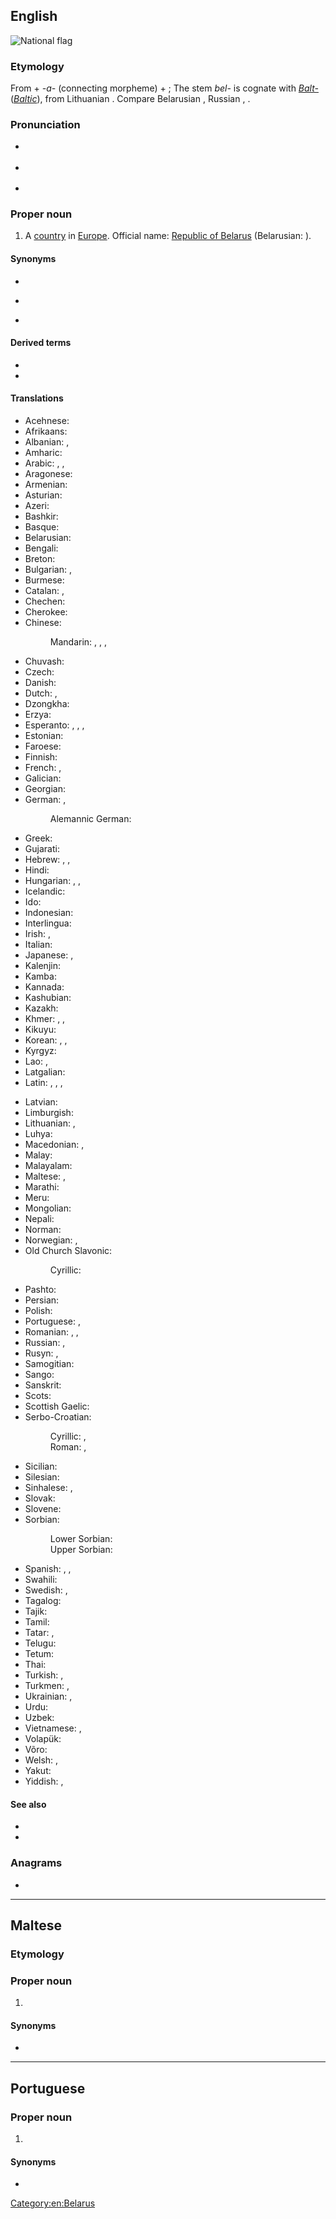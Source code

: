 {{also|belarús|Bélarus|Belarús|Bêlarus|Belarus'}}
==English==
[[Image:Flag of Belarus.svg|thumb|National flag]]
{{wikipedia}}

===Etymology===
From {{etyl|sla|en}} {{m|sla-pro|*bělъ||white}} + ''-a-'' (connecting morpheme) + {{m|orv|Русь||[[Ruthenia]]}}; The stem ''bel-'' is cognate with ''[[Balt-]]'' (''[[Baltic]]''), from Lithuanian {{m|lt|baltas||white}}. Compare Belarusian {{m|be|Белару́сь}}, Russian {{m|ru|Белару́сь}}, {{m|ru|Белору́ссия}}.

===Pronunciation===
* {{a|UK}} {{IPA|/ˌbɛləˈɹuːs/|lang=en}}
* {{a|US}} {{IPA|/ˌbɛləˈɹus/|/ˌbeɪləˈɹus/|[ˌbɛlɪ̈ˈɹus]|[ˌbeɪ̯lɪ̈ˈɹus]|lang=en}}
* {{audio|en-us-Belarus.ogg|Audio (US)|lang=en}}

===Proper noun===
{{en-proper noun}}

# {{senseid|en|Q184}}A [[country]] in [[Europe]]. Official name: [[Republic of Belarus]] (Belarusian: {{l|be|Рэспу́блiка Белару́сь}}).

====Synonyms====
* {{l|en|Belorussia}}
* {{l|en|Byelorussia}} {{qualifier|obsolete}}
* {{l|en|White Russia}} {{qualifier|obsolete}}

====Derived terms====
* {{l|en|Belarusian}}
* {{l|en|Byelorussian SSR}}

====Translations====
{{trans-top|id=Q184|country}}
* Acehnese: {{t|ace|Bèlarusia}}
* Afrikaans: {{t|af|Wit-Rusland}}
* Albanian: {{t+|sq|Bjellorusia|f}}, {{t|sq|Bjellorusi|f}} {{qualifier|indefinite}}
* Amharic: {{t|am|ቤላሩስ|sc=Ethi}}
* Arabic: {{t|ar|بِيلَارُوسِيَا|f|tr=belarūsiyā}}, {{t|ar|رُوسْيَا اَلْبَيْضَاء|f}}, {{t|ar|بِيلَارُوس|f|tr=belarūs}}
* Aragonese: {{t|an|Belarrusia}}
* Armenian: {{t|hy|Բելառուս}}
* Asturian: {{t+|ast|Bielorrusia}}
* Azeri: {{t+|az|Belarus}}
* Bashkir: {{t|ba|Беларусь|sc=Cyrl}}
* Basque: {{t+|eu|Bielorrusia}}
* Belarusian: {{t+|be|Белару́сь|f}}
* Bengali: {{t+|bn|বেলারুশ|sc=Beng}}
* Breton: {{t+|br|Belarus}}
* Bulgarian: {{t+|bg|Белару́с|f}}, {{t|bg|Белору́сия|f|sc=Cyrl}}
* Burmese: {{t|my|ဘီလာရုဇ်|sc=Mymr}}
* Catalan: {{t+|ca|Bielorússia|f}}, {{t|ca|Bielarús|m}}
* Chechen: {{t|ce|Кlайгlаскхийн}}
* Cherokee: {{t|chr|ᏇᎳᎷᏏ|sc=Cher}}
* Chinese:
*: Mandarin: {{t+|cmn|白俄羅斯|sc=Hani}}, {{t+|cmn|白俄罗斯|tr=Bái'éluōsī|sc=Hani}}, {{t|cmn|白俄國|sc=Hani}}, {{t|cmn|白俄国|tr=Bái'éguó|sc=Hani}}
* Chuvash: {{t|cv|Беларуç|sc=Cyrl}}
* Czech: {{t+|cs|Bělorusko|n}}
* Danish: {{t+|da|Hviderusland}}
* Dutch: {{t+|nl|Wit-Rusland}}, {{t|nl|Belaroes}}
* Dzongkha: {{t|dz|བེ་ལ་རུ་སུ།|sc=Tibt}}
* Erzya: {{t|myv|Белорузия}}
* Esperanto: {{t|eo|Bjelorusio}}, {{t|eo|Belorusujo}}, {{t|eo|Belorusio}}, {{t|eo|Bjelorusujo}}
* Estonian: {{t+|et|Valgevene}}
* Faroese: {{t|fo|Hvítarussland|n}}
* Finnish: {{t+|fi|Valko-Venäjä}}
* French: {{t+|fr|Biélorussie|f}}, {{t+|fr|Bélarus|m}}
* Galician: {{t+|gl|Bielorrusia}}
* Georgian: {{t|ka|ბელარუსი|sc=Geor}}
* German: {{t+|de|Weißrussland|n}}, {{qualifier|official}} {{t+|de|Belarus|f}}
*: Alemannic German: {{t|gsw|Wiissrussland}}
* Greek: {{t+|el|Λευκορωσία|f}}
* Gujarati: {{t|gu|બેલારુસ|sc=Gujr}}
* Hebrew: {{t|he|בֵּלָארוּס|f|tr=belarús}}, {{t|he|בֵּלָרוּס|f|tr=belarús}}, {{t|he|רוּסְיָה הַלְּבָנָה|f|tr=rúsya hal'vaná}}
* Hindi: {{t+|hi|बेलारूस|m}}
* Hungarian: {{t+|hu|Fehéroroszország}}, {{t+|hu|Belarusz}}, {{qualifier|official}} {{t|hu|Belarusz Köztársaság}}
* Icelandic: {{t+|is|Hvíta-Rússland|n}}
* Ido: {{t+|io|Bielorusia}}
* Indonesian: {{t+|id|Belarus}}
* Interlingua: {{t|ia|Bielorussia}}
* Irish: {{t|ga|Bealarúis|f|alt=An Bhealarúis}}, {{t|ga|Poblacht na Bealarúise|f}}
* Italian: {{t+|it|Bielorussia|f}}
* Japanese: {{t+|ja|ベラルーシ|tr=Berarūshi}}, {{t|ja|ベロルシア|tr=Berorushia}}
* Kalenjin: {{t|kln|Belarus}}
* Kamba: {{t|kam|Belarusi}}
* Kannada: {{t+|kn|ಬೆಲಾರುಸ್|sc=Knda}}
* Kashubian: {{t|csb|Biôłorusjô|f}}
* Kazakh: {{t|kk|Беларус|sc=Cyrl}}
* Khmer: {{t+|km|បេឡារុស|tr=belaaruuh|sc=Khmr}}, {{t|km|បេឡារុស្ស|tr=beḷāruss|sc=Khmr}}, {{t|km|បែឡារូស|tr=bæḷārūs|sc=Khmr}}
* Kikuyu: {{t|ki|Belarus}}
* Korean: {{t|ko|^벨라루스}}, {{t|ko|^백러시아}}, {{t|ko|^벨로루시}}
* Kyrgyz: {{t|ky|Беларусь|sc=Cyrl}}
* Lao: {{t|lo|ເບນລາຮັສ|sc=Laoo}}, {{t|lo|ເບລາລຸດ|sc=Laoo}}
* Latgalian: {{t|ltg|Boltkrīveja|f}}
* Latin: {{t|la|Ruthenia Alba|f}}, {{t|la|Belorussia|f}}, {{t|la|Russia Alba|f}}, {{t|la|Albarussia|f}}
{{trans-mid}}
* Latvian: {{t|lv|Baltkrievija|f}}
* Limburgish: {{t|li|Wit-Rusland}}
* Lithuanian: {{t+|lt|Baltarusija|f}}, {{t+|lt|Gudija|f}}
* Luhya: {{t|luy|Belarusi}}
* Macedonian: {{t+|mk|Белорусија|f}}, {{t|mk|Беларус|f|sc=Cyrl}}
* Malay: {{t|ms|Belarus}}
* Malayalam: {{t|ml|ബെലാറുസ്|sc=Mlym}}
* Maltese: {{t|mt|Belarus}}, {{t|mt|Belarussja}}
* Marathi: {{t|mr|बेलारूस|sc=Deva}}
* Meru: {{t|mer|Belarus}}
* Mongolian: {{t|mn|Беларусь|sc=Cyrl}}
* Nepali: {{t|ne|बेलारुस|tr=belārus|sc=Deva}}
* Norman: {{t|nrf|Bêlarus|m}}
* Norwegian: {{t+|no|Hviterussland}} {{qualifier|Bokmål}}, {{t+|no|Kviterussland}} {{qualifier|Nynorsk}}
* Old Church Slavonic:
*: Cyrillic: {{t|cu|Бѣла Роусь|f|sc=Cyrs}}
* Pashto: {{t|ps|بېلاروس|tr=belārūs|sc=ps-Arab}}
* Persian: {{t+|fa|بلاروس|tr=belârus}}
* Polish: {{t+|pl|Białoruś|f}}
* Portuguese: {{t+|pt|Bielorrússia|f}}, {{t+|pt|Belarus}}
* Romanian: {{t+|ro|Belarus|f}}, {{t|ro|Rutenia Albă|f}}, {{t+|ro|Bielorusia|f}}
* Russian: {{t+|ru|Белару́сь|f}}, {{t+|ru|Белору́ссия|f}}
* Rusyn: {{t|rue|Білору́сія|f}}, {{t|rue|Белару́сь|f}}
* Samogitian: {{t|sgs|Baltarosėjė}}
* Sango: {{t|sg|Belarüsi}}
* Sanskrit: {{t|sa|बेलारूस}}
* Scots: {{t|sco|Belaroushie}}
* Scottish Gaelic: {{t|gd|Bealaruis|f}}
* Serbo-Croatian:
*: Cyrillic: {{t|sh|Белорусија|f|sc=Cyrl}}, {{t|sh|Бјелорусија|f|sc=Cyrl}}
*: Roman: {{t|sh|Belorusija|f}}, {{t+|sh|Bjelorusija|f}}
* Sicilian: {{t|scn|Bielorussia|f}}
* Silesian: {{t|szl|Bjołoruś|f}}
* Sinhalese: {{t|si|බෙලාරස්|sc=Sinh}}, {{t|si|බෙලාරූස්|sc=Sinh}}
* Slovak: {{t|sk|Bielorusko|n}}
* Slovene: {{t+|sl|Belorúsija|f}}
* Sorbian:
*: Lower Sorbian: {{t|dsb|Běłoruska|f}}
*: Upper Sorbian: {{t|hsb|Běłoruska|f}}
* Spanish: {{t+|es|Bielorrusia|f}}, {{t|es|Belarús|m}}, {{t|es|Rusia Blanca|f}}
* Swahili: {{t+|sw|Belarusi}}
* Swedish: {{t+|sv|Vitryssland}}, {{t+|sv|Belarus}}
* Tagalog: {{t+|tl|Belarus}}
* Tajik: {{t|tg|Беларус|sc=Cyrl}}
* Tamil: {{t|ta|பெலருஸ்|sc=Taml}}
* Tatar: {{t|tt|Беларус|sc=Cyrl}}, {{t|tt|Беларусия|sc=Cyrl}}
* Telugu: {{t+|te|బెలారస్|sc=Telu}}
* Tetum: {{t|tet|Bielorúsia}}
* Thai: {{t+|th|เบลารุส}}
* Turkish: {{t+|tr|Beyaz Rusya}}, {{t+|tr|Belarus}}
* Turkmen: {{t|tk|Belarus}}, {{t|tk|Belorussiýa}}
* Ukrainian: {{t+|uk|Білору́сь|f}}, {{t|uk|Білору́сія|f|sc=Cyrl}}
* Urdu: {{t|ur|بیلارس|m|tr=belārūs}}
* Uzbek: {{t+|uz|Belarus}}
* Vietnamese: {{t|vi|Bê-la-rút}}, {{t|vi|Bạch Nga}}
* Volapük: {{t|vo|Belarusän}}
* Võro: {{t|vro|Valgõvinne}}
* Welsh: {{t|cy|Belarws}}, {{t|cy|Rwsia Wen}}
* Yakut: {{t|sah|Беларусь|sc=Cyrl}}
* Yiddish: {{t|yi|ווײַסרוסלאַנד|n|sc=Hebr}}, {{t|yi|בעלאָרוסיע|n|sc=Hebr}}
{{trans-bottom}}

====See also====
* {{l|en|Appendix:Place names in Belarus}}
* {{list:countries of Europe/en}}{{topics|en|Countries in Europe}}

===Anagrams===
* {{anagrams|en|Blauser|Breslau|Laubers}}

[[Category:en:Belarus]]

----

==Maltese==

===Etymology===
{{rfe|lang=mt}}

===Proper noun===
{{head|mt|proper noun|g=m}}

# {{l|en|Belarus}}

====Synonyms====
* {{l|mt|Belarussja}}

----

==Portuguese==

===Proper noun===
{{pt-proper noun|f}}

# {{place|pt|country|in eastern|continent/Europe|t1=Belarus}}

====Synonyms====
* {{l|pt|Bielorrússia}}